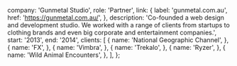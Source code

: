 
  company: 'Gunmetal Studio',
  role: 'Partner',
  link: {
    label: 'gunmetal.com.au',
    href: 'https://gunmetal.com.au/',
  },
  description:
    'Co-founded a web design and development studio. We worked with a range of clients from startups to clothing brands and even big corporate and entertainment companies.',
  start: '2013',
  end: '2014',
  clients: [
    {
      name: 'National Geographic Channel',
    },
    {
      name: 'FX',
    },
    {
      name: 'Vimbra',
    },
    {
      name: 'Trekalo',
    },
    {
      name: 'Ryzer',
    },
    {
      name: 'Wild Animal Encounters',
    },
  ],
};

